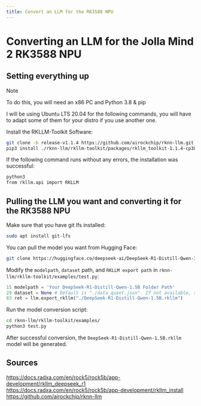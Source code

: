 ```yaml
---
title: Convert an LLM for the RK3588 NPU
---
```

# Converting an LLM for the Jolla Mind 2 RK3588 NPU

## Setting everything up
>[!NOTE]
>
>To do this, you will need an x86 PC and Python 3.8 & pip

I will be using Ubuntu LTS 20.04 for the following commands, you will have to adapt some of them for your distro if you use another one.

Install the RKLLM-Toolkit Software:
```bash copy
git clone -b release-v1.1.4 https://github.com/airockchip/rknn-llm.git
pip3 install ./rknn-llm/rkllm-toolkit/packages/rkllm_toolkit-1.1.4-cp38-cp38-linux_x86_64.whl
```

If the following command runs without any errors, the installation was successful:
```bash copy
python3
from rkllm.api import RKLLM
```
## Pulling the LLM you want and converting it for the RK3588 NPU

Make sure that you have git lfs installed:
```bash copy
sudo apt install git-lfs
```

You can pull the model you want from Hugging Face:
```bash copy
git clone https://huggingface.co/deepseek-ai/DeepSeek-R1-Distill-Qwen-1.5B
```

Modify the `modelpath`, `dataset` path, and `RKLLM export path` in `rknn-llm/rkllm-toolkit/examples/test.py`:
```python filename="test.py"
15 modelpath = 'Your DeepSeek-R1-Distill-Qwen-1.5B Folder Path'
29 dataset = None # Default is "./data_quant.json". If not available, set to None.
83 ret = llm.export_rkllm("./DeepSeek-R1-Distill-Qwen-1.5B.rkllm")
```

Run the model conversion script:
```bash copy
cd rknn-llm/rkllm-toolkit/examples/
python3 test.py
```
After successful conversion, the `DeepSeek-R1-Distill-Qwen-1.5B.rkllm` model will be generated.

## Sources
https://docs.radxa.com/en/rock5/rock5b/app-development/rkllm_deepseek_r1 <br />
https://docs.radxa.com/en/rock5/rock5b/app-development/rkllm_install<br />
https://github.com/airockchip/rknn-llm